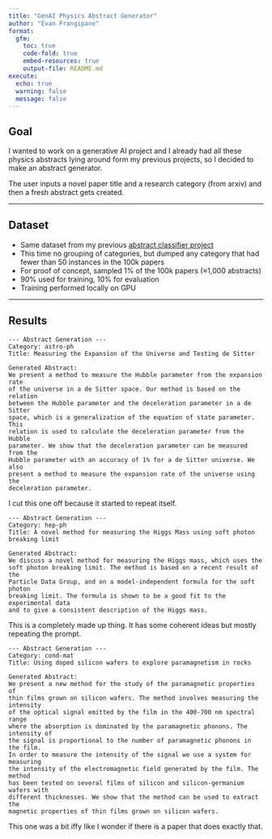 ```yaml
---
title: "GenAI Physics Abstract Generator"
author: "Evan Frangipane"
format:
  gfm:
    toc: true
    code-fold: true
    embed-resources: true
    output-file: README.md
execute:
  echo: true
  warning: false
  message: false
---
```


## Goal

I wanted to work on a generative AI project and I already had all these physics abstracts lying around form my previous projects, so I decided to make an abstract generator.

The user inputs a novel paper title and a research category (from arxiv) and then a fresh abstract gets created.

---

## Dataset

- Same dataset from my previous [abstract classifier project](https://github.com/evanfrang/arxiv_classifier)
- This time no grouping of categories, but dumped any category that had fewer than 50 instances in the 100k papers
- For proof of concept, sampled 1% of the 100k papers (≈1,000 abstracts)
- 90% used for training, 10% for evaluation
- Training performed locally on GPU

---

## Results


```
--- Abstract Generation ---
Category: astro-ph
Title: Measuring the Expansion of the Universe and Testing de Sitter

Generated Abstract:
We present a method to measure the Hubble parameter from the expansion rate
of the universe in a de Sitter space. Our method is based on the relation
between the Hubble parameter and the deceleration parameter in a de Sitter
space, which is a generalization of the equation of state parameter. This
relation is used to calculate the deceleration parameter from the Hubble
parameter. We show that the deceleration parameter can be measured from the
Hubble parameter with an accuracy of 1% for a de Sitter universe. We also
present a method to measure the expansion rate of the universe using the
deceleration parameter.
```

I cut this one off because it started to repeat itself.


```
--- Abstract Generation ---
Category: hep-ph
Title: A novel method for measuring the Higgs Mass using soft photon breaking limit

Generated Abstract:
We discuss a novel method for measuring the Higgs mass, which uses the
soft photon breaking limit. The method is based on a recent result of the
Particle Data Group, and on a model-independent formula for the soft photon
breaking limit. The formula is shown to be a good fit to the experimental data
and to give a consistent description of the Higgs mass.
```

This is a completely made up thing. It has some coherent ideas but mostly repeating the prompt.

```
--- Abstract Generation ---
Category: cond-mat
Title: Using doped silicon wafers to explore paramagnetism in rocks

Generated Abstract:
We present a new method for the study of the paramagnetic properties of
thin films grown on silicon wafers. The method involves measuring the intensity
of the optical signal emitted by the film in the 400-700 nm spectral range
where the absorption is dominated by the paramagnetic phonons. The intensity of
the signal is proportional to the number of paramagnetic phonons in the film.
In order to measure the intensity of the signal we use a system for measuring
the intensity of the electromagnetic field generated by the film. The method
has been tested on several films of silicon and silicon-germanium wafers with
different thicknesses. We show that the method can be used to extract the
magnetic properties of thin films grown on silicon wafers.
```

This one was a bit iffy like I wonder if there is a paper that does exactly that.